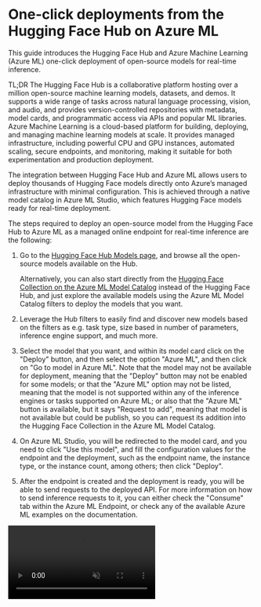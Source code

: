 # One-click deployments from the Hugging Face Hub on Azure ML

This guide introduces the Hugging Face Hub and Azure Machine Learning (Azure ML) one-click deployment of open-source models for real-time inference.

TL;DR The Hugging Face Hub is a collaborative platform hosting over a million open-source machine learning models, datasets, and demos. It supports a wide range of tasks across natural language processing, vision, and audio, and provides version-controlled repositories with metadata, model cards, and programmatic access via APIs and popular ML libraries. Azure Machine Learning is a cloud-based platform for building, deploying, and managing machine learning models at scale. It provides managed infrastructure, including powerful CPU and GPU instances, automated scaling, secure endpoints, and monitoring, making it suitable for both experimentation and production deployment.

The integration between Hugging Face Hub and Azure ML allows users to deploy thousands of Hugging Face models directly onto Azure’s managed infrastructure with minimal configuration. This is achieved through a native model catalog in Azure ML Studio, which features Hugging Face models ready for real-time deployment.

The steps required to deploy an open-source model from the Hugging Face Hub to Azure ML as a managed online endpoint for real-time inference are the following:

1. Go to the [Hugging Face Hub Models page](https://huggingface.co/models), and browse all the open-source models available on the Hub.

    <Tip>

    Alternatively, you can also start directly from the [Hugging Face Collection on the Azure ML Model Catalog](https://ml.azure.com/model/catalog?selectedCollection=huggingface) instead of the Hugging Face Hub, and just explore the available models using the Azure ML Model Catalog filters to deploy the models that you want. 

    </Tip>

2. Leverage the Hub filters to easily find and discover new models based on the filters as e.g. task type, size based in number of parameters, inference engine support, and much more.

3. Select the model that you want, and within its model card click on the "Deploy" button, and then select the option "Azure ML", and then click on "Go to model in Azure ML". Note that the model may not be available for deployment, meaning that the "Deploy" button may not be enabled for some models; or that the "Azure ML" option may not be listed, meaning that the model is not supported within any of the inference engines or tasks supported on Azure ML; or also that the "Azure ML" button is available, but it says "Request to add", meaning that model is not available but could be publish, so you can request its addition into the Hugging Face Collection in the Azure ML Model Catalog.

4. On Azure ML Studio, you will be redirected to the model card, and you need to click "Use this model", and fill the configuration values for the endpoint and the deployment, such as the endpoint name, the instance type, or the instance count, among others; then click "Deploy".

5. After the endpoint is created and the deployment is ready, you will be able to send requests to the deployed API. For more information on how to send inference requests to it, you can either check the "Consume" tab within the Azure ML Endpoint, or check any of the available Azure ML examples on the documentation. 

<video src="https://huggingface.co/datasets/huggingface/documentation-images/resolve/main/microsoft-azure/one-click-deployment-azure-ml.mp4" controls autoplay muted loop />

More information can be found in the original announcement of the one-click deployment feature from the Hugging Face Hub on Azure ML at [Hugging Face Collaborates with Microsoft to launch Hugging Face Model Catalog on Azure](https://huggingface.co/blog/hugging-face-endpoints-on-azure).
